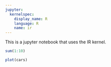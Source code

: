 ```yaml
---
jupyter:
  kernelspec:
    display_name: R
    language: R
    name: ir
---
```


This is a jupyter notebook that uses the IR kernel.

```r
sum(1:10)
```

```r
plot(cars)
```

```r

```
